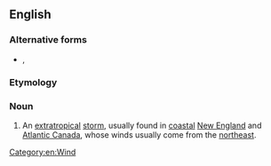 ==English==
{{wikipedia}}

===Alternative forms===
* {{l|en|nor'easter}}, {{l|en|noreaster}}

===Etymology===
{{compound|en|north|easter}}

===Noun===
{{en-noun}}

# An [[extratropical]] [[storm]], usually found in [[coastal]] [[New England]] and [[Atlantic Canada]], whose winds usually come from the [[northeast]].

[[Category:en:Wind]]